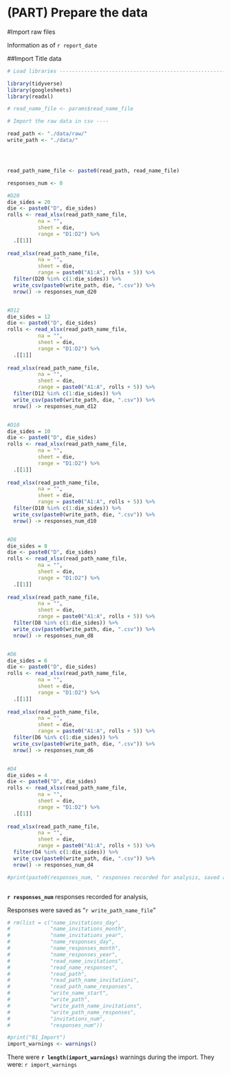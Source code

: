 # (PART) Prepare the data {-}

#Import raw files

Information as of `r report_date`

##Import Title data

```{r Import, cache = TRUE, echo = FALSE, message = FALSE, warning = FALSE}

# Load libraries ----------------------------------------------------------

library(tidyverse)
library(googlesheets)
library(readxl)

# read_name_file <- params$read_name_file

# Import the raw data in csv ----

read_path <- "./data/raw/"
write_path <- "./data/"




read_path_name_file <- paste0(read_path, read_name_file)

responses_num <- 0

#D20
die_sides = 20
die <- paste0("D", die_sides)
rolls <- read_xlsx(read_path_name_file,
          na = "",
          sheet = die,
          range = "D1:D2") %>% 
  .[[1]]
  
read_xlsx(read_path_name_file,
          na = "",
          sheet = die,
          range = paste0("A1:A", rolls + 5)) %>% 
  filter(D20 %in% c(1:die_sides)) %>% 
  write_csv(paste0(write_path, die, ".csv")) %>%
  nrow() -> responses_num_d20


#D12
die_sides = 12
die <- paste0("D", die_sides)
rolls <- read_xlsx(read_path_name_file,
          na = "",
          sheet = die,
          range = "D1:D2") %>% 
  .[[1]]
  
read_xlsx(read_path_name_file,
          na = "",
          sheet = die,
          range = paste0("A1:A", rolls + 5)) %>% 
  filter(D12 %in% c(1:die_sides)) %>% 
  write_csv(paste0(write_path, die, ".csv")) %>%
  nrow() -> responses_num_d12


#D10
die_sides = 10
die <- paste0("D", die_sides)
rolls <- read_xlsx(read_path_name_file,
          na = "",
          sheet = die,
          range = "D1:D2") %>% 
  .[[1]]
  
read_xlsx(read_path_name_file,
          na = "",
          sheet = die,
          range = paste0("A1:A", rolls + 5)) %>% 
  filter(D10 %in% c(1:die_sides)) %>% 
  write_csv(paste0(write_path, die, ".csv")) %>%
  nrow() -> responses_num_d10


#D8
die_sides = 8
die <- paste0("D", die_sides)
rolls <- read_xlsx(read_path_name_file,
          na = "",
          sheet = die,
          range = "D1:D2") %>% 
  .[[1]]
  
read_xlsx(read_path_name_file,
          na = "",
          sheet = die,
          range = paste0("A1:A", rolls + 5)) %>% 
  filter(D8 %in% c(1:die_sides)) %>% 
  write_csv(paste0(write_path, die, ".csv")) %>%
  nrow() -> responses_num_d8


#D6
die_sides = 6
die <- paste0("D", die_sides)
rolls <- read_xlsx(read_path_name_file,
          na = "",
          sheet = die,
          range = "D1:D2") %>% 
  .[[1]]
  
read_xlsx(read_path_name_file,
          na = "",
          sheet = die,
          range = paste0("A1:A", rolls + 5)) %>% 
  filter(D6 %in% c(1:die_sides)) %>% 
  write_csv(paste0(write_path, die, ".csv")) %>%
  nrow() -> responses_num_d6


#D4
die_sides = 4
die <- paste0("D", die_sides)
rolls <- read_xlsx(read_path_name_file,
          na = "",
          sheet = die,
          range = "D1:D2") %>% 
  .[[1]]
  
read_xlsx(read_path_name_file,
          na = "",
          sheet = die,
          range = paste0("A1:A", rolls + 5)) %>% 
  filter(D4 %in% c(1:die_sides)) %>% 
  write_csv(paste0(write_path, die, ".csv")) %>%
  nrow() -> responses_num_d4

#print(paste0(responses_num, " responses recorded for analysis, saved as ", write_path_name_responses))



```

**`r responses_num`** responses recorded for analysis, 

Responses were saved as "`r write_path_name_file`" 



```{r Import_cleanup, cache = TRUE, echo = FALSE, message = FALSE, warning = FALSE}
# rm(list = c("name_invitations_day",
#             "name_invitations_month",
#             "name_invitations_year",
#             "name_responses_day",
#             "name_responses_month",
#             "name_responses_year",
#             "read_name_invitations",
#             "read_name_responses",
#             "read_path",
#             "read_path_name_invitations",
#             "read_path_name_responses",
#             "write_name_start",
#             "write_path",
#             "write_path_name_invitations",
#             "write_path_name_responses",
#             "invitations_num",
#             "responses_num"))

#print("01_Import")
import_warnings <- warnings()

```

There were **`r length(import_warnings)`** warnings during the import.  They were:
`r import_warnings` 




